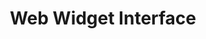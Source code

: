 ---
title: 'Web Widget Interface'
sidetitle: 'Web Widget'
description: 'Coming soon.'
icon: "window-restore"
iconType: "solid"
---